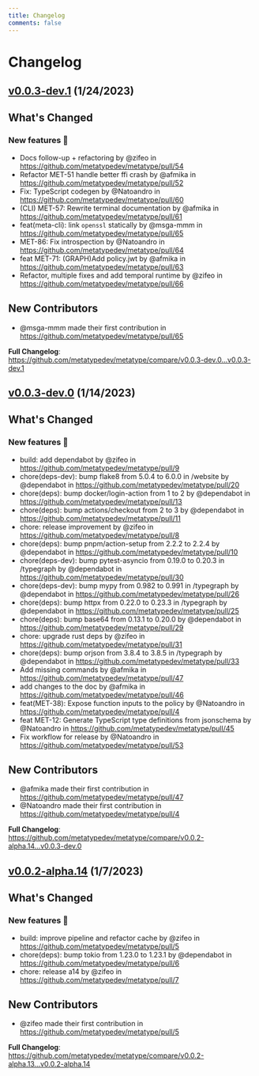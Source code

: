 ```yaml
---
title: Changelog
comments: false
---
```








































# Changelog

## [v0.0.3-dev.1](https://github.com/metatypedev/metatype/releases/tag/v0.0.3-dev.1) (1/24/2023)

<!-- Release notes generated using configuration in .github/release.yml at main -->

## What's Changed
### New features 🎉
* Docs follow-up + refactoring by @zifeo in https://github.com/metatypedev/metatype/pull/54
* Refactor MET-51 handle better ffi crash by @afmika in https://github.com/metatypedev/metatype/pull/52
* Fix: TypeScript codegen by @Natoandro in https://github.com/metatypedev/metatype/pull/60
* (CLI) MET-57: Rewrite terminal documentation by @afmika in https://github.com/metatypedev/metatype/pull/61
* feat(meta-cli): link `openssl` statically by @msga-mmm in https://github.com/metatypedev/metatype/pull/65
* MET-86: Fix introspection by @Natoandro in https://github.com/metatypedev/metatype/pull/64
* feat MET-71: (GRAPH)Add policy.jwt by @afmika in https://github.com/metatypedev/metatype/pull/63
* Refactor, multiple fixes and add temporal runtime by @zifeo in https://github.com/metatypedev/metatype/pull/66

## New Contributors
* @msga-mmm made their first contribution in https://github.com/metatypedev/metatype/pull/65

**Full Changelog**: https://github.com/metatypedev/metatype/compare/v0.0.3-dev.0...v0.0.3-dev.1

## [v0.0.3-dev.0](https://github.com/metatypedev/metatype/releases/tag/v0.0.3-dev.0) (1/14/2023)

<!-- Release notes generated using configuration in .github/release.yml at v0.0.3-dev.0 -->

## What's Changed
### New features 🎉
* build: add dependabot by @zifeo in https://github.com/metatypedev/metatype/pull/9
* chore(deps-dev): bump flake8 from 5.0.4 to 6.0.0 in /website by @dependabot in https://github.com/metatypedev/metatype/pull/20
* chore(deps): bump docker/login-action from 1 to 2 by @dependabot in https://github.com/metatypedev/metatype/pull/13
* chore(deps): bump actions/checkout from 2 to 3 by @dependabot in https://github.com/metatypedev/metatype/pull/11
* chore: release improvement by @zifeo in https://github.com/metatypedev/metatype/pull/8
* chore(deps): bump pnpm/action-setup from 2.2.2 to 2.2.4 by @dependabot in https://github.com/metatypedev/metatype/pull/10
* chore(deps-dev): bump pytest-asyncio from 0.19.0 to 0.20.3 in /typegraph by @dependabot in https://github.com/metatypedev/metatype/pull/30
* chore(deps-dev): bump mypy from 0.982 to 0.991 in /typegraph by @dependabot in https://github.com/metatypedev/metatype/pull/26
* chore(deps): bump httpx from 0.22.0 to 0.23.3 in /typegraph by @dependabot in https://github.com/metatypedev/metatype/pull/25
* chore(deps): bump base64 from 0.13.1 to 0.20.0 by @dependabot in https://github.com/metatypedev/metatype/pull/29
* chore: upgrade rust deps by @zifeo in https://github.com/metatypedev/metatype/pull/31
* chore(deps): bump orjson from 3.8.4 to 3.8.5 in /typegraph by @dependabot in https://github.com/metatypedev/metatype/pull/33
* Add missing commands by @afmika in https://github.com/metatypedev/metatype/pull/47
* add changes to the doc by @afmika in https://github.com/metatypedev/metatype/pull/46
* feat(MET-38): Expose function inputs to the policy by @Natoandro in https://github.com/metatypedev/metatype/pull/4
* feat MET-12: Generate TypeScript type definitions from jsonschema by @Natoandro in https://github.com/metatypedev/metatype/pull/45
* Fix workflow for release by @Natoandro in https://github.com/metatypedev/metatype/pull/53

## New Contributors
* @afmika made their first contribution in https://github.com/metatypedev/metatype/pull/47
* @Natoandro made their first contribution in https://github.com/metatypedev/metatype/pull/4

**Full Changelog**: https://github.com/metatypedev/metatype/compare/v0.0.2-alpha.14...v0.0.3-dev.0

## [v0.0.2-alpha.14](https://github.com/metatypedev/metatype/releases/tag/v0.0.2-alpha.14) (1/7/2023)

<!-- Release notes generated using configuration in .github/release.yml at v0.0.2-alpha.14 -->

## What's Changed
### New features 🎉
* build: improve pipeline and refactor cache by @zifeo in https://github.com/metatypedev/metatype/pull/5
* chore(deps): bump tokio from 1.23.0 to 1.23.1 by @dependabot in https://github.com/metatypedev/metatype/pull/6
* chore: release a14 by @zifeo in https://github.com/metatypedev/metatype/pull/7

## New Contributors
* @zifeo made their first contribution in https://github.com/metatypedev/metatype/pull/5

**Full Changelog**: https://github.com/metatypedev/metatype/compare/v0.0.2-alpha.13...v0.0.2-alpha.14
